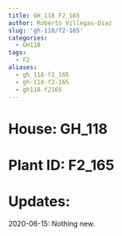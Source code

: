 ```yaml
---
title: GH_118 F2_165
author: Roberto Villegas-Diaz
slug: 'gh-118/f2-165'
categories:
  - GH118
tags:
  - F2
aliases:
  - gh_118-f2_165
  - gh-118-f2-165
  - gh118-f2165
---
```


# **House**: GH_118
# **Plant ID**: F2_165
# **Updates**: 
2020-06-15: Nothing new.
